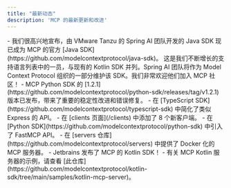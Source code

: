```yaml
---
title: "最新动态"
description: 'MCP 的最新更新和改进'
---
```


<Update label="2025-02-14" description="Java SDK 发布">
  - 我们很高兴地宣布，由 VMware Tanzu 的 Spring AI 团队开发的 Java SDK 现已成为 MCP 的官方 [Java SDK](https://github.com/modelcontextprotocol/java-sdk)。
    这是我们不断增长的支持语言列表中的一员，与现有的 Kotlin SDK 并列。Spring AI 团队将作为 Model Context Protocol 组织的一部分维护该 SDK。我们非常欢迎他们加入 MCP 社区！
</Update>

<Update label="2025-01-27" description="Python SDK 1.2.1">
  - MCP Python SDK 的 [1.2.1](https://github.com/modelcontextprotocol/python-sdk/releases/tag/v1.2.1) 版本已发布，带来了重要的稳定性改进和错误修复。
</Update>

<Update label="2025-01-18" description="SDK 和服务器改进">
  - 在 [TypeScript SDK](https://github.com/modelcontextprotocol/typescript-sdk) 中简化了类似 Express 的 API。
  - 在 [clients 页面](/clients) 中添加了 8 个新客户端。
</Update>

<Update label="2025-01-03" description="SDK 和服务器改进">
  - 在 [Python SDK](https://github.com/modelcontextprotocol/python-sdk) 中引入了 FastMCP API。
  - 在 [servers 仓库](https://github.com/modelcontextprotocol/servers) 中提供了 Docker 化的 MCP 服务器。
</Update>

<Update label="2024-12-21" description="Kotlin SDK 发布">
  - Jetbrains 发布了 MCP 的 Kotlin SDK！
  - 有关 MCP Kotlin 服务器的示例，请查看 [此仓库](https://github.com/modelcontextprotocol/kotlin-sdk/tree/main/samples/kotlin-mcp-server)。
</Update>